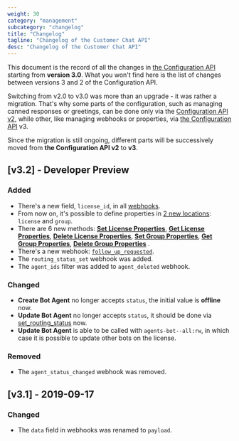 ```yaml
---
weight: 30
category: "management"
subcategory: "changelog"
title: "Changelog"
tagline: "Changelog of the Customer Chat API"
desc: "Changelog of the Customer Chat API"
---
```


This document is the record of all the changes in [the Configuration API](/management/configuration-api/) starting from **version 3.0**. What you won't find here is the list of changes between versions 3 and 2 of the Configuration API.

Switching from v2.0 to v3.0 was more than an upgrade - it was rather a migration. That's why some parts of the configuration, such as managing canned responses or greetings, can be done only via the [Configuration API v2](/docs/management/configuration-api-v2/), while other, like managing webhooks or properties, via [the Configuration API](/management/configuration-api/) v3.

Since the migration is still ongoing, different parts will be successively moved from **the Configuration API v2** to **v3**.

## [v3.2] - Developer Preview

### Added

- There's a new field, `license_id`, in all [webhooks](/management/configuration-api/v3.2/#webhooks).
- From now on, it's possible to define properties in [2 new locations](/management/configuration-api/v3.2/#property-locations): `license` and `group`.
- There are 6 new methods: [**Set License Properties**](/management/configuration-api/v3.2/#set-license-properties), [**Get License Properties**](/management/configuration-api/v3.2/#get-license-properties), [**Delete License Properties**](/management/configuration-api/v3.2/#delete-license-properties), [**Set Group Properties**](/management/configuration-api/v3.2/#set-group-properties), [**Get Group Properties**](/management/configuration-api/v3.2/#get-group-properties), [**Delete Group Properties**](/management/configuration-api/v3.2/#delete-group-properties) .
- There's a new webhook: [`follow_up_requested`](/management/configuration-api/v3.2/#follow-up-requested).
- The `routing_status_set` webhook was added.
- The `agent_ids` filter was added to `agent_deleted` webhook.

### Changed
- **Create Bot Agent** no longer accepts `status`, the initial value is __offline__ now.
- **Update Bot Agent** no longer accepts `status`, it should be done via [set_routing_status](/messaging/agent-chat-api/rtm-reference/#set-routing-status) now.
- **Update Bot Agent** is able to be called with `agents-bot--all:rw`, in which case it is possible to update other bots on the license.

### Removed
- The `agent_status_changed` webhook was removed.

## [v3.1] - 2019-09-17

### Changed

- The `data` field in webhooks was renamed to `payload`.
